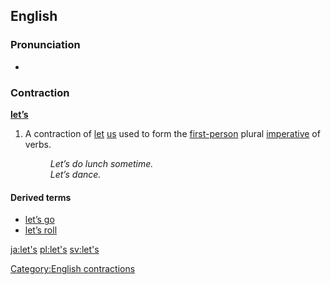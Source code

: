 {{see|lets|Lets|LETS}}
==English==

===Pronunciation===
*{{audio|en-us-let's.ogg|Audio (US)}}

===Contraction===
'''[[let]][['s|’s]]'''

# A contraction of [[let]] [[us]] used to form the [[first-person]] plural [[imperative]] of verbs.
#:''Let’s do lunch sometime.''
#:''Let’s dance.''

====Derived terms====
*[[let's go|let’s go]]
*[[let's roll|let’s roll]]

[[Category:English contractions]]

[[ja:let's]]
[[pl:let's]]
[[sv:let's]]